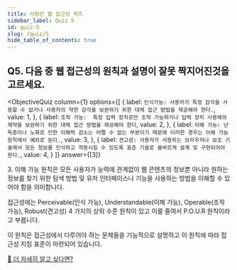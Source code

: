 ```yaml
---
title: 사람인 웹 접근성 퀴즈
sidebar_label: Quiz 5
id: quiz-5
slug: /quiz/5
hide_table_of_contents: true
---
```


## Q5. 다음 중 웹 접근성의 원칙과 설명이 잘못 짝지어진것을 고르세요.


<ObjectiveQuiz
  column={1}
  options={[
    {
      label: `인식가능: 사용자가 특정 감각을 사용할 수 없거나 사용자의 약한 감각을 보완하기 위한 대체 접근 방법을 제공해야 한다.`,
      value: 1,
    },
    {
      label: `조작 가능:  특정 입력 장치로만 조작 가능하거나 입력 장치 사용에의 제약을 보완하기 위한 대체 접근 방법을 제공해야 한다`,
      value: 2,
    },
    {
      label: `이해 가능: 난독증이나 노화로 인한 이해력 감소는 어쩔 수 없는 부분이기 때문에 이러한 경우는 이해 가능 원칙에서 예외로 둔다.`,
      value: 3,
    },
    {
      label: `견고성: 사용자가 사용하는 브라우저나 보조 기술에서 모든 정보를 인식하고 작동시킬 수 있도록 표준 기술로 올바르게 설계 및 구현되어야 한다.`,
      value: 4,
    }
  ]}
  answer={[3]}
>
  <Correct>
    <p>
      3. 이해 가능 원칙은 모든 사용자가 능력에 관계없이 웹 콘텐츠의 정보뿐 아니라 원하는
      정보를 찾기 위한 탐색 방법 및 유저 인터페이스나 기능을 사용하는 방법을 이해할 수 있어야
      함을 의미합니다.
    </p>
  </Correct>
  <p>
    접근성에는 Perceivable(인식 가능), Understandable(이해 가능), Operable(조작 가능),
    Robust(견고성) 4 가지의 상위 수준 원칙이 있고 이를 줄여서 P.O.U.R 원칙이라고 부릅니다.
  </p>
  <p>
    이 원칙은 접근성에서 다루어야 하는 문제들을 기능적으로 설명하고 이 원칙에 따라 접근성
    지침 표준이 마련되어 있습니다.
  </p>
  <a href="https://sri-fe1.notion.site/2-2-P-O-U-R-f2ce2b687dd149d793d544328599bc6b">
    🔎 더 자세히 알고 싶다면?
  </a>
</ObjectiveQuiz>